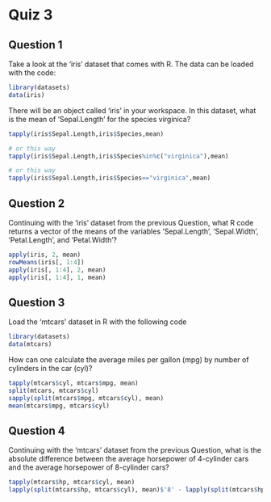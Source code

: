 Quiz 3
========================================================

Question 1
----------------------------
Take a look at the 'iris' dataset that comes with R. 
The data can be loaded with the code:

```r
library(datasets)
data(iris)

```

There will be an object called 'iris' in your workspace. In this dataset, what is the mean of 'Sepal.Length' for the species virginica?

```r
tapply(iris$Sepal.Length,iris$Species,mean)

# or this way
tapply(iris$Sepal.Length,iris$Species%in%c("virginica"),mean)

# or this way
tapply(iris$Sepal.Length,iris$Species=="virginica",mean)
```


Question 2
-----------------------------------
Continuing with the 'iris' dataset from the previous Question, what R code returns a vector of the means of the variables 'Sepal.Length', 'Sepal.Width', 'Petal.Length', and 'Petal.Width'?
```r
apply(iris, 2, mean)
rowMeans(iris[, 1:4])
apply(iris[, 1:4], 2, mean)
apply(iris[, 1:4], 1, mean)
```


Question 3
----------------------------------
Load the 'mtcars' dataset in R with the following code
```r
library(datasets)
data(mtcars)
```

How can one calculate the average miles per gallon (mpg) by number of cylinders in the car (cyl)?
```r
tapply(mtcars$cyl, mtcars$mpg, mean)
split(mtcars, mtcars$cyl)
sapply(split(mtcars$mpg, mtcars$cyl), mean)
mean(mtcars$mpg, mtcars$cyl)
```

Question 4
---------------------
Continuing with the 'mtcars' dataset from the previous Question, what is the absolute difference between the average horsepower of 4-cylinder cars and the average horsepower of 8-cylinder cars?


```r
tapply(mtcars$hp, mtcars$cyl, mean)
lapply(split(mtcars$hp, mtcars$cyl), mean)$'8' - lapply(split(mtcars$hp, mtcars$cyl), mean)$'4'
```


